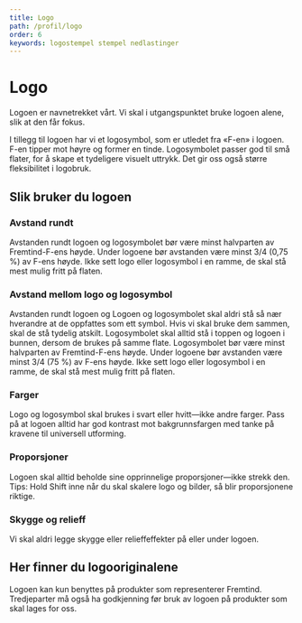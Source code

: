 ```yaml
---
title: Logo
path: /profil/logo
order: 6
keywords: logostempel stempel nedlastinger
---
```



# Logo

Logoen er navnetrekket vårt. Vi skal i utgangspunktet bruke logoen alene, slik at den får fokus.

I tillegg til logoen har vi et logosymbol, som er utledet fra «F-en» i logoen. F-en tipper mot høyre og former en tinde. Logosymbolet passer god til små flater, for å skape et tydeligere visuelt uttrykk. Det gir oss også større fleksibilitet i logobruk.

<Grid>
    <DoDontExample image="/assets/documentation/logo/logo-default.svg" type="do" description="Logo" />
    <DoDontExample image="/assets/documentation/logo/logo-symbol.svg" type="do" description="Logosymbol" />
</Grid>

## Slik bruker du logoen

### Avstand rundt

Avstanden rundt logoen og logosymbolet bør være minst halvparten av Fremtind-F-ens høyde. Under logoene bør avstanden være minst 3/4 (0,75 %) av F-ens høyde. Ikke sett logo eller logosymbol i en ramme, de skal stå mest mulig fritt på flaten.

<DoDontExample
    fullWidth
    image="/assets/documentation/logo/logo-described.svg"
    type="do"
    description="Logo og logosymbol skal enten være sorte eller hvite med god kontrast til bakgrunnen."
/>

### Avstand mellom logo og logosymbol

Avstanden rundt logoen og Logoen og logosymbolet skal aldri stå så nær hverandre at de oppfattes som ett symbol. Hvis vi skal bruke dem sammen, skal de stå tydelig atskilt.
Logosymbolet skal alltid stå i toppen og logoen i bunnen, dersom de brukes på samme flate. Logosymbolet bør være minst halvparten av Fremtind-F-ens høyde. Under logoene bør avstanden være minst 3/4 (75 %) av F-ens høyde. Ikke sett logo eller logosymbol i en ramme, de skal stå mest mulig fritt på flaten.

<Grid>
    <DoDontExample
        image="/assets/documentation/logo/logo-correct-use.svg"
        type="do"
        description="Logosymbolet skal stå i toppen og logoen i bunnen, hvis de brukes på samme flate"
    />
    <DoDontExample
        image="/assets/documentation/logo/logo-wrong-use.svg"
        type="dont"
        description="Ikke sett logo og logosymbol sammen. Benytt en alene."
    />
</Grid>

### Farger

Logo og logosymbol skal brukes i svart eller hvitt—ikke andre farger. Pass på at logoen alltid har god kontrast mot bakgrunnsfargen med tanke på kravene til universell utforming.

<Grid>
    <DoDontExample
        image="/assets/documentation/logo/logo-correct-color.svg"
        type="do"
        description="Logo og logosymbol skal enten være sorte eller hvite med god kontrast til bakgrunnen."
    />
    <DoDontExample
        image="/assets/documentation/logo/logo-wrong-color.svg"
        type="dont"
        description="Logo eller logosymbol i annen farge enn svart eller hvit"
    />
</Grid>

### Proporsjoner

Logoen skal alltid beholde sine opprinnelige proporsjoner—ikke strekk den. Tips: Hold Shift inne når du skal skalere logo og bilder, så blir proporsjonene riktige.

### Skygge og relieff

Vi skal aldri legge skygge eller relieffeffekter på eller under logoen.

<Grid>
    <DoDontExample
        image="/assets/documentation/logo/logo-wrong-shadow.svg"
        type="dont"
        description="Ikke bruk skygge eller relieffeffekter på logo og logosymbol"
    />
</Grid>

## Her finner du logooriginalene

Logoen kan kun benyttes på produkter som representerer Fremtind. Tredjeparter må også ha godkjenning før bruk av logoen på produkter som skal lages for oss.

<br />
<DownloadAsset
    name="Fremtind_Logo_Fremtind_Logo_Negative.svg"
    asset="/assets/downloads/Fremtind_Logo_Fremtind_Logo_Negative.svg"
    darkbg
/>
<DownloadAsset
    name="Fremtind_Logo_Fremtind_Logo_Positive.svg"
    asset="/assets/downloads/Fremtind_Logo_Fremtind_Logo_Positive.svg"
/>
<br />
<br />
<br />
<DownloadAsset
    name="Fremtind_Logo_Fremtind_Logo_Symbol_Negative.svg"
    asset="/assets/downloads/Fremtind_Logo_Fremtind_Logo_Symbol_Negative.svg"
    darkbg
/>
<DownloadAsset
    name="Fremtind_Logo_Fremtind_Logo_Symbol_Positive.svg"
    asset="/assets/downloads/Fremtind_Logo_Fremtind_Logo_Symbol_Positive.svg"
/>
